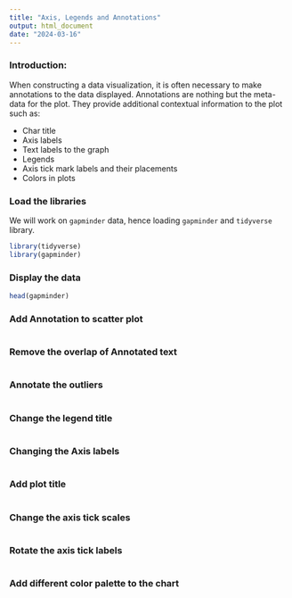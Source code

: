 ---
title: "Axis, Legends and Annotations"
output: html_document
date: "2024-03-16"
---

### Introduction:

When constructing a data visualization, it is often necessary to make annotations to the data displayed. Annotations are nothing but the meta-data for the plot. They provide additional contextual information to the plot such as:

 - Char title
 - Axis labels
 - Text labels to the graph
 - Legends
 - Axis tick mark labels and their placements
 - Colors in plots

### Load the libraries

We will work on `gapminder` data, hence loading `gapminder` and `tidyverse` library.
```{r}

library(tidyverse)
library(gapminder)

```

### Display the data
```{r}
head(gapminder)
```

### Add Annotation to scatter plot

```{r}

```

### Remove the overlap of Annotated text

```{r}

```

### Annotate the outliers

```{r}

```

### Change the legend title

```{r}

```

### Changing the Axis labels

```{r}

```

### Add plot title 

```{r}

```

### Change the axis tick scales

```{r}

```

### Rotate the axis tick labels

```{r}

```

### Add different color palette to the chart

```{r}

```





